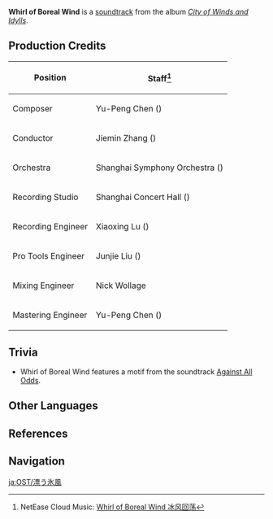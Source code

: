 {{Soundtrack Infobox
|title          =
|image          = City of Winds and Idylls.png
|album          = City of Winds and Idylls
|disc           = 3
|number         = 62
|featured       =
|featured2      =
|featured3      =
|featured_disc  =
|featured_disc2 =
|featured_disc3 =
|youtube_id     = FYgGSFgWjBw
|youtube_time   = 2386
|spotify_id     = 4bHMiTa1jIMe6IDVcT2VxA
|played_in      = Wolf of the North Challenge
|during         = [[Wolf of the North Challenge]] (Phase 1)
|domain         =
|previous       = Riders of the Wind, Onward
|next           = Symphony of Boreal Wind
}}
'''Whirl of Boreal Wind''' is a [[soundtrack]] from the album ''[[City of Winds and Idylls]]''.

==Production Credits==
{| class="wikitable" style="text-align:left; height:0.5em"
! Position
! Staff<ref>NetEase Cloud Music: [https://music.163.com/#/song?id=1481390930 Whirl of Boreal Wind 冰风回荡]</ref>
|-
! Composer
| Yu-Peng Chen ({{zh|陈致逸}})
|-
! Conductor
| Jiemin Zhang ({{zh|张洁敏}})
|-
! Orchestra
| Shanghai Symphony Orchestra ({{zh|上海交响乐团}})
|-
! Recording Studio
| Shanghai Concert Hall ({{zh|上海音乐厅}})
|-
! Recording Engineer
| Xiaoxing Lu ({{zh|陆晓幸}})
|-
! Pro Tools Engineer
| Junjie Liu ({{zh|刘俊杰}})
|-
! Mixing Engineer
| Nick Wollage
|-
! Mastering Engineer
| Yu-Peng Chen ({{zh|陈致逸}})
|}

==Trivia==
* Whirl of Boreal Wind features a motif from the soundtrack [[Against All Odds]].

==Other Languages==
{{Other Languages
|en      = Whirl of Boreal Wind
|zhs     = 冰风回荡
|zhs_rm  = Bīngfēng Huídàng
|zht     = 冰風迴盪
|zht_rm  = Bīngfēng Huídàng
|zh_tl   = 
|ja      = 漂う氷風
|ja_rm   = Tadayou Hyoufuu{{Assumed}}
|ja_tl   = 
|tr      = 
|it      = 
}}

==References==
{{Reflist}}

==Navigation==
{{Soundtrack Navbox|City of Winds and Idylls}}

[[ja:OST/漂う氷風]]